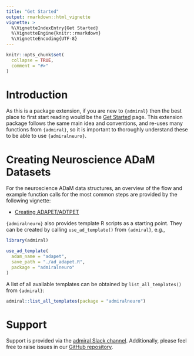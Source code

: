 ```yaml
---
title: "Get Started"
output: rmarkdown::html_vignette
vignette: >
  %\VignetteIndexEntry{Get Started}
  %\VignetteEngine{knitr::rmarkdown}
  %\VignetteEncoding{UTF-8}
---
```

  
```r
knitr::opts_chunk$set(
  collapse = TRUE,
  comment = "#>"
)
```

# Introduction

As this is a package extension, if you are new to `{admiral}` then the best
place to first start reading would be the [Get
Started](https://pharmaverse.github.io/admiral/articles/admiral.html) page. This
extension package follows the same main idea and conventions, and re-uses many
functions from `{admiral}`, so it is important to thoroughly understand these to
be able to use `{admiralneuro}`.

# Creating Neuroscience ADaM Datasets

For the neuroscience ADaM data structures, an overview of the flow and example function calls
for the most common steps are provided by the following vignette:

- [Creating ADAPET/ADTPET](adpet.html)


`{admiralneuro}` also provides template R scripts as a starting point. They can be
created by calling `use_ad_template()` from `{admiral}`, e.g.,


```r
library(admiral)

use_ad_template(
  adam_name = "adapet",
  save_path = "./ad_adapet.R",
  package = "admiralneuro"
)
```

A list of all available templates can be obtained by `list_all_templates()`
from `{admiral}`:
  
```r
admiral::list_all_templates(package = "admiralneuro")
```

# Support

Support is provided via the [admiral Slack channel](https://pharmaverse.slack.com/). Additionally, please feel free to raise issues in our [GitHub repository](https://github.com/pharmaverse/admiralneuro/issues).
